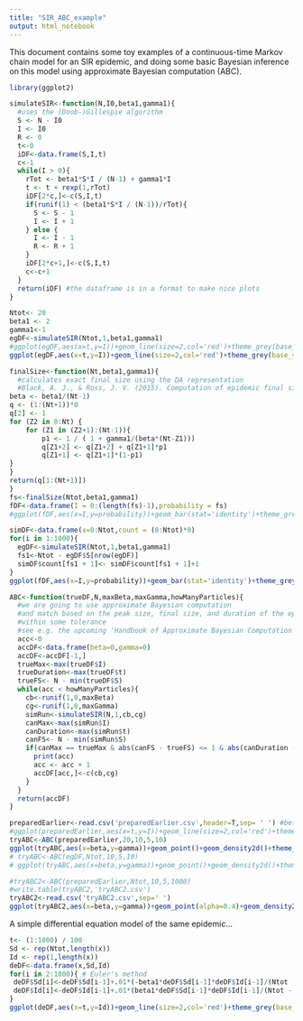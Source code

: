 ```yaml
---
title: "SIR_ABC_example"
output: html_notebook
---
```

This document contains some toy examples of a continuous-time Markov chain model for an SIR epidemic, and doing some basic Bayesian inference on this model using approximate Bayesian computation (ABC).

```r
library(ggplot2)
```


```r
simulateSIR<-function(N,I0,beta1,gamma1){
  #uses the (Doob-)Gillespie algorithm
  S <- N - I0
  I <- I0
  R <- 0
  t<-0
  iDF<-data.frame(S,I,t)
  c<-1
  while(I > 0){
    rTot <- beta1*S*I / (N-1) + gamma1*I
    t <- t + rexp(1,rTot)
    iDF[2*c,]<-c(S,I,t)
    if(runif(1) < (beta1*S*I / (N-1))/rTot){
      S <- S - 1
      I <- I + 1
    } else {
      I <- I - 1
      R <- R + 1
    }
    iDF[2*c+1,]<-c(S,I,t)
    c<-c+1
  }
  return(iDF) #the dataframe is in a format to make nice plots
}
```

```r
Ntot<- 20
beta1 <- 2
gamma1<-1
egDF<-simulateSIR(Ntot,1,beta1,gamma1)
#ggplot(egDF,aes(x=t,y=I))+geom_line(size=2,col='red')+theme_grey(base_size=18)+xlim(0,10)+ylim(0,20)
ggplot(egDF,aes(x=t,y=I))+geom_line(size=2,col='red')+theme_grey(base_size=18)+xlim(0,10)+ylim(0,Ntot)+geom_line(data=egDF,aes(x=t,y=S),size=2,col='blue')
```


```r
finalSize<-function(Nt,beta1,gamma1){
  #calculates exact final size using the DA representation
  #Black, A. J., & Ross, J. V. (2015). Computation of epidemic final size distributions. Journal of theoretical biology, 367, 159-165.
beta <- beta1/(Nt-1)
q <- (1:(Nt+1))*0
q[2] <- 1
for (Z2 in 0:Nt) {
    for (Z1 in (Z2+1):(Nt-1)){
        p1 <- 1 / ( 1 + gamma1/(beta*(Nt-Z1)))
        q[Z1+2] <- q[Z1+2] + q[Z1+1]*p1
        q[Z1+1] <- q[Z1+1]*(1-p1)
}
}
return(q[1:(Nt+1)])
}
fs<-finalSize(Ntot,beta1,gamma1)
fDF<-data.frame(I = 0:(length(fs)-1),probability = fs)
#ggplot(fDF,aes(x=I,y=probability))+geom_bar(stat='identity')+theme_grey(base_size=18)
```


```r
simDF<-data.frame(x=0:Ntot,count = (0:Ntot)*0)
for(i in 1:1000){
  egDF<-simulateSIR(Ntot,1,beta1,gamma1)
  fs1<-Ntot - egDF$S[nrow(egDF)]
  simDF$count[fs1 + 1]<- simDF$count[fs1 + 1]+1
}
ggplot(fDF,aes(x=I,y=probability))+geom_bar(stat='identity')+theme_grey(base_size=18)+geom_point(data=simDF,aes(x=x,y=count/1000),col='red')
```


```r

ABC<-function(trueDF,N,maxBeta,maxGamma,howManyParticles){
  #we are going to use approximate Bayesian computation
  #and match based on the peak size, final size, and duration of the epidemic
  #within some tolerance
  #see e.g. the upcoming 'Handbook of Approximate Bayesian Computation' 
  acc<-0
  accDF<-data.frame(beta=0,gamma=0)
  accDF<-accDF[-1,]
  trueMax<-max(trueDF$I)
  trueDuration<-max(trueDF$t)
  trueFS<- N - min(trueDF$S)
  while(acc < howManyParticles){
    cb<-runif(1,0,maxBeta)
    cg<-runif(1,0,maxGamma)
    simRun<-simulateSIR(N,1,cb,cg)
    canMax<-max(simRun$I)
    canDuration<-max(simRun$t)
    canFS<- N - min(simRun$S)
    if(canMax == trueMax & abs(canFS - trueFS) <= 1 & abs(canDuration - trueDuration) < 2){
      print(acc)
      acc <- acc + 1
      accDF[acc,]<-c(cb,cg)
    }
  }
  return(accDF)
}
```

```r
preparedEarlier<-read.csv('preparedEarlier.csv',header=T,sep= ' ') #beta = 2, gamma = 1
#ggplot(preparedEarlier,aes(x=t,y=I))+geom_line(size=2,col='red')+theme_grey(base_size=18)+xlim(0,10)+ylim(0,Ntot)
tryABC<-ABC(preparedEarlier,20,10,5,10)
ggplot(tryABC,aes(x=beta,y=gamma))+geom_point()+geom_density2d()+theme_grey(base_size=18)+xlim(0,10)+ylim(0,5)+geom_vline(xintercept=2,col='red')+geom_hline(yintercept=1,col='red')
# tryABC<-ABC(egDF,Ntot,10,5,10)
# ggplot(tryABC,aes(x=beta,y=gamma))+geom_point()+geom_density2d()+theme_grey(base_size=18)+xlim(0,10)+ylim(0,5)+geom_vline(xintercept=beta1,col='red')+geom_hline(yintercept=gamma1,col='red')
```

```r
#tryABC2<-ABC(preparedEarlier,Ntot,10,5,1000)
#write.table(tryABC2,'tryABC2.csv')
tryABC2<-read.csv('tryABC2.csv',sep=' ')
ggplot(tryABC2,aes(x=beta,y=gamma))+geom_point(alpha=0.4)+geom_density2d()+theme_grey(base_size=18)+xlim(0,10)+ylim(0,5)+geom_vline(xintercept=2,col='red')+geom_hline(yintercept=1,col='red')
```



#########
#########
A simple differential equation model of the same epidemic...
```r
t<- (1:1000) / 100
Sd <- rep(Ntot,length(x))
Id <- rep(1,length(x))
deDF<-data.frame(x,Sd,Id)
for(i in 2:1000){ # Euler's method
 deDF$Sd[i]<-deDF$Sd[i-1]+.01*(-beta1*deDF$Sd[i-1]*deDF$Id[i-1]/(Ntot - 1))
 deDF$Id[i]<-deDF$Id[i-1]+.01*(beta1*deDF$Sd[i-1]*deDF$Id[i-1]/(Ntot - 1) - gamma1*deDF$Id[i-1])
}
ggplot(deDF,aes(x=t,y=Id))+geom_line(size=2,col='red')+theme_grey(base_size=18)+xlim(0,10)+ylim(0,Ntot)
```







